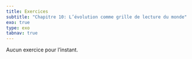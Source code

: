 ```yaml
---
title: Exercices
subtitle: "Chapitre 10: L’évolution comme grille de lecture du monde"
exo: true
type: exo
tabnav: true
---
```

 Aucun exercice pour l'instant.